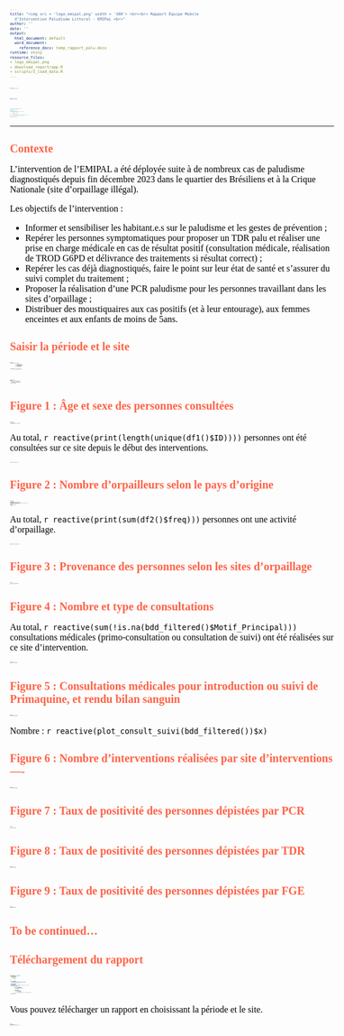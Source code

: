 ```yaml
---
title: "<img src = 'logo_emipal.png' width = '300'> <br><br> Rapport Équipe Mobile
  d’Intervention Paludisme Littoral - EMIPaL <br>"
author: ''
date: ''
output:
  html_document: default
  word_document:
    reference_docx: temp_rapport_palu.docx
runtime: shiny
resource_files:
- logo_emipal.png
- download_report/app.R
- scripts/2_load_data.R
---
```


<style type="text/css">
body        {/* Normal */     font-family:"Calibri"; font-size:16px; font-style:bold; color:black  }
td          {/* Table */      font-family:"Calibri"; font-size:12px; }
h1.title    {/* Title */      font-family:"Calibri"; font-size:22px; font-style:bold; color:#43a4d9;
                              text-align: left }
h1.subtitle {/* Subtitle */   font-family:"Calibri"; font-size:20px; font-style:bold; color:green ;
                              text-align: center}
h1          {/* Header 1 */   font-family:"Calibri"; font-size:20px; font-style:bold; color:tomato;  }
h2          {/* Header 2 */   font-family:"Calibri"; font-size:16px; font-styles:bold; color:green;  }
h3          {/* Header 3 */   font-family:"Calibri"; font-size:30px; font-styles:bold; color:steelblue ;
                              text-align: center}
code.r      {/* Code block */ font-family:"Calibri"; font-size:1px; }
pre         {/* Code block -  determines code spacing between lines */ font-size: 8px; }
caption     {/* caption */    font-family:"Calibri"; font-size:13px; font-style:bold; color:grey20;
                              text-align: center}
</style>

```r
knitr::opts_chunk$set(echo = FALSE)
```

```r
source('scripts/1_config_env.R')
source('scripts/4_plots_func.R')
```

```r
#source('scripts/2_load_data.R', encoding = "UTF-8")
# Just one time the 3 following lines
#cronR::cron_ls()
#cronR::cron_clear(ask = TRUE)
#cronR::cron_add(cronR::cron_rscript("scripts/2_load_data.R"),
#                frequency = "minutely",
#                at = "01:35",
#                description = "load data")

#shiny::reactiveFileReader(1000, session = NULL, filePath = "data/mydata.rda",
#                                 load, envir = .GlobalEnv) #.GlobalEnv
bdd <- readRDS("data/bdd.rds")
```

---  
# Contexte
L’intervention de l’EMIPAL a été déployée suite à de nombreux cas de paludisme diagnostiqués depuis fin décembre 2023 dans le quartier des Brésiliens et à la Crique Nationale (site d’orpaillage illégal).

Les objectifs de l’intervention :

-	Informer et sensibiliser les habitant.e.s sur le paludisme et les gestes de prévention ;
-	Repérer les personnes symptomatiques pour proposer un TDR palu et réaliser une prise en charge médicale en cas de résultat positif (consultation médicale, réalisation de TROD G6PD et délivrance des traitements si résultat correct) ;
-	Repérer les cas déjà diagnostiqués, faire le point sur leur état de santé et s’assurer du suivi complet du traitement ;
-	Proposer la réalisation d’une PCR paludisme pour les personnes travaillant dans les sites d’orpaillage ;
-	Distribuer des moustiquaires aux cas positifs (et à leur entourage), aux femmes enceintes et aux enfants de moins de 5ans.  


# Saisir la période et le site   
```r
inputPanel(
    dateRangeInput(inputId = "daterange",
                                       label = "Période",
                                       start = min(bdd$date_mission),
                                       min = min(bdd$date_mission),
                                       end = paste(Sys.Date()),
                                       max = paste(Sys.Date())
                                       ),
  
    selectInput("site", label = "Site d'intervention",
              choices = c("pk6", "Saint Elie"), selected = "")
  )
```

```r
bdd_filtered <- reactive(
  bdd %>%
    filter(date_mission >= input$daterange[1] &
             date_mission < input$daterange[2]) %>%
    filter(lieu == input$site)
)
```


# Figure 1 : Âge et sexe des personnes consultées
```r
df1 <- reactive(
  bdd_filtered() %>%
    select(ID, sexe, age_class) %>% unique() )
```
Au total, `r reactive(print(length(unique(df1()$ID))))` personnes ont été consultées sur
ce site depuis le début des interventions.
```r
renderPlot({  plot_age_sexe(df1())  })
```


# Figure 2 : Nombre d'orpailleurs selon le pays d'origine  
```r
df2 <- reactive(
  bdd_filtered() %>%
  select(ID, orpaillage, pays_de_naissance) %>%
  filter(orpaillage == "Oui" & pays_de_naissance != "Donnée manquante") %>%
  group_by(pays_de_naissance) %>%
  unique() %>%
  summarise(freq = n()) )
```
Au total, `r reactive(print(sum(df2()$freq)))` personnes ont une activité d'orpaillage.  
```r
renderPlot({  plot_nb_orpa_pays(df2())  })
```


# Figure 3 : Provenance des personnes selon les sites d'orpaillage
```r
renderPlot({
 plot_prop_orpa_site(bdd_filtered()) 
})
```


# Figure 4 : Nombre et type de consultations
Au total, `r reactive(sum(!is.na(bdd_filtered()$Motif_Principal)))` consultations médicales (primo-consultation ou consultation de suivi) ont été réalisées sur ce site d'intervention.   

```r
renderPlot({
 plot_nb_consult(bdd_filtered()) 
})
```


# Figure 5 : Consultations médicales pour introduction ou suivi de Primaquine, et rendu bilan sanguin   
```r
renderPlot({
 plot_consult_suivi(bdd_filtered())
})

```
Nombre : `r reactive(plot_consult_suivi(bdd_filtered())$x)`  

 

# Figure 6 : Nombre d'interventions réalisées par site d'interventions ----  
```r
renderPlot({
  plot_sites_inter(bdd_filtered()) 
})
```



# Figure 7 : Taux de positivité des personnes dépistées par PCR
```r
renderPlot({
  plot_PCR(bdd_filtered()) 
})
```


# Figure 8 : Taux de positivité des personnes dépistées par TDR
```r
renderPlot({
  plot_TDR(bdd_filtered()) 
})
```

# Figure 9 : Taux de positivité des personnes dépistées par FGE
```r
renderPlot({
  plot_FGE(bdd_filtered()) 
})
```  

# To be continued...  



# Téléchargement du rapport
```r
output$downloadReport <- downloadHandler(
    filename = function() {
      paste('mon_rapport', sep = '.',
            switch(input$format,
                   PDF = 'pdf',
                   Word = 'docx'
      ))
    },
    content = function(file) {
      src <- normalizePath(c('rapport.Rmd', 'temp_rapport_palu.docx'))
      # temporarily switch to the temp dir, in case you do not have write
      # permission to the current working directory
      owd <- setwd(tempdir())
      on.exit(setwd(owd))
      file.copy(src, c('rapport.Rmd', 'temp_rapport_palu.docx'), overwrite = TRUE)
      out <- rmarkdown::render('rapport.Rmd',
                               params = list(
                                 daterange1 = input$daterange[1],
                                 daterange2 = input$daterange[2],
                                 site = input$site),
                               
                               switch(input$format,
                                      PDF = pdf_document(), 
                                      HTML = html_document(), 
                                      Word = word_document(reference_docx = "temp_rapport_palu.docx")
                               ))
      file.rename(out, file)
    }
)
```

Vous pouvez télécharger un rapport en choisissant la période et le site.

```r
fluidPage(
shinyAppDir('download_report',
  options = list(width = "100%", height = 550)
)
)
```


